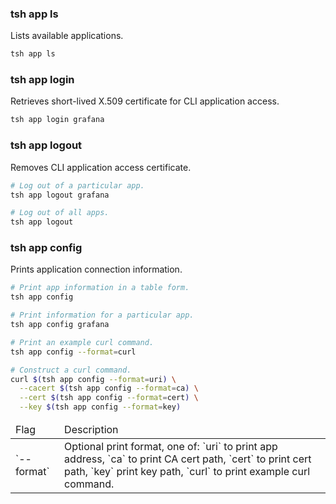 ### tsh app ls

Lists available applications.

```bash
tsh app ls
```

### tsh app login

Retrieves short-lived X.509 certificate for CLI application access.

```sh
tsh app login grafana
```

### tsh app logout

Removes CLI application access certificate.

```sh
# Log out of a particular app.
tsh app logout grafana

# Log out of all apps.
tsh app logout
```

### tsh app config

Prints application connection information.

```bash
# Print app information in a table form.
tsh app config

# Print information for a particular app.
tsh app config grafana

# Print an example curl command.
tsh app config --format=curl

# Construct a curl command.
curl $(tsh app config --format=uri) \
  --cacert $(tsh app config --format=ca) \
  --cert $(tsh app config --format=cert) \
  --key $(tsh app config --format=key)
```

<table>
  <thead>
    <tr>
      <td>Flag</td>
      <td>Description</td>
    </tr>
  </thead>
  <tbody>
    <tr>
      <td>`--format`</td>
      <td>Optional print format, one of: `uri` to print app address, `ca` to print CA cert path, `cert` to print cert path, `key` print key path, `curl` to print example curl command.</td>
    </tr>
  </tbody>
</table>